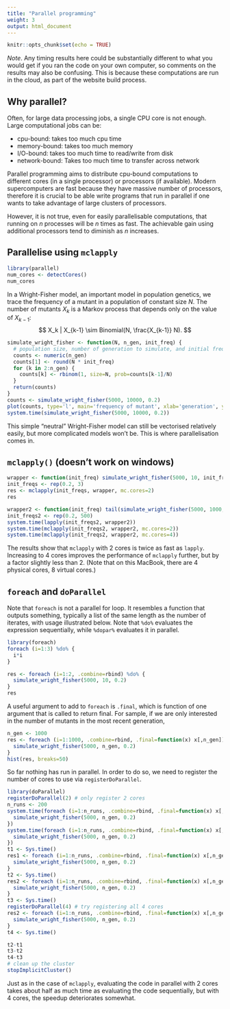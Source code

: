 ```yaml
---
title: "Parallel programming"
weight: 3
output: html_document
---
```


```r
knitr::opts_chunk$set(echo = TRUE)
```

*Note*. Any timing results here could be substantially different to what you would get if you ran the code on your own computer, so comments on the results may also be confusing. This is because these computations are run in the cloud, as part of the website build process.

## Why parallel?

Often, for large data processing jobs, a single CPU core is not enough. Large computational jobs can be:

- cpu-bound: takes too much cpu time
- memory-bound: takes too much memory
- I/O-bound: takes too much time to read/write from disk
- network-bound: Takes too much time to transfer across network

Parallel programming aims to distribute cpu-bound computations to different cores (in a single processor) or processors (if available). Modern supercomputers are fast because they have massive number of processors, therefore it is crucial to be able write programs that run in parallel if one wants to take advantage of large clusters of processors.

However, it is not true, even for easily parallelisable computations, that running on $n$ processes will be $n$ times as fast. The achievable gain using additional processors tend to diminish as $n$ increases.

## Parallelise using `mclapply`

```r
library(parallel)
num_cores <- detectCores()
num_cores
```

In a Wright-Fisher model, an important model in population genetics, we trace the frequency of a mutant in a population of constant size $N$. The number of mutants $X_k$ is a Markov process that depends only on the value of $X_{k-1}$:
$$ X_k | X_{k-1} \sim Binomial(N, \frac{X_{k-1}} N). $$
```r
simulate_wright_fisher <- function(N, n_gen, init_freq) {
  # population size, number of generation to simulate, and initial frequency of mutant
  counts <- numeric(n_gen)
  counts[1] <- round(N * init_freq)
  for (k in 2:n_gen) {
    counts[k] <- rbinom(1, size=N, prob=counts[k-1]/N)
  }
  return(counts)
}
counts <- simulate_wright_fisher(5000, 10000, 0.2)
plot(counts, type='l', main='frequency of mutant', xlab='generation', ylab='')
system.time(simulate_wright_fisher(5000, 10000, 0.2))
```

This simple "neutral" Wright-Fisher model can still be vectorised relatively easily, but more complicated models won't be. This is where parallelisation comes in.

## `mclapply()` (doesn't work on windows)

```r
wrapper <- function(init_freq) simulate_wright_fisher(5000, 10, init_freq)
init_freqs <- rep(0.2, 3)
res <- mclapply(init_freqs, wrapper, mc.cores=2)
res
```

```r
wrapper2 <- function(init_freq) tail(simulate_wright_fisher(5000, 1000, init_freq), 1)
init_freqs2 <- rep(0.2, 500)
system.time(lapply(init_freqs2, wrapper2))
system.time(mclapply(init_freqs2, wrapper2, mc.cores=2))
system.time(mclapply(init_freqs2, wrapper2, mc.cores=4))
```
The results show that `mclapply` with 2 cores is twice as fast as `lapply`. Increasing to 4 cores improves the performance of `mclapply` further, but by a factor slightly less than 2. (Note that on this MacBook, there are 4 physical cores, 8 virtual cores.)

## `foreach` and `doParallel`

Note that `foreach` is not a parallel for loop. It resembles a function that outputs something, typically a list of the same length as the number of iterates, with usage illustrated below. Note that `%do%` evaluates the expression sequentially, while `%dopar%` evaluates it in parallel.

```r
library(foreach)
foreach (i=1:3) %do% {
  i*i
}

res <- foreach (i=1:2, .combine=rbind) %do% {
  simulate_wright_fisher(5000, 10, 0.2)
}
res
```

A useful argument to add to `foreach` is `.final`, which is function of one argument that is called to return final. For sample, if we are only interested in the number of mutants in the most recent generation,
```r
n_gen <- 1000
res <- foreach (i=1:1000, .combine=rbind, .final=function(x) x[,n_gen]) %do% {
  simulate_wright_fisher(5000, n_gen, 0.2)
}
hist(res, breaks=50)
```

So far nothing has run in parallel. In order to do so, we need to register the number of cores to use via `registerDoParallel`.

```r
library(doParallel)
registerDoParallel(2) # only register 2 cores
n_runs <- 200
system.time(foreach (i=1:n_runs, .combine=rbind, .final=function(x) x[,n_gen]) %do% {
  simulate_wright_fisher(5000, n_gen, 0.2)
})
system.time(foreach (i=1:n_runs, .combine=rbind, .final=function(x) x[,n_gen]) %dopar% {
  simulate_wright_fisher(5000, n_gen, 0.2)
})
t1 <- Sys.time()
res1 <- foreach (i=1:n_runs, .combine=rbind, .final=function(x) x[,n_gen]) %do% {
  simulate_wright_fisher(5000, n_gen, 0.2)
}
t2 <- Sys.time()
res2 <- foreach (i=1:n_runs, .combine=rbind, .final=function(x) x[,n_gen]) %dopar% {
  simulate_wright_fisher(5000, n_gen, 0.2)
}
t3 <- Sys.time()
registerDoParallel(4) # try registering all 4 cores
res2 <- foreach (i=1:n_runs, .combine=rbind, .final=function(x) x[,n_gen]) %dopar% {
  simulate_wright_fisher(5000, n_gen, 0.2)
}
t4 <- Sys.time()

t2-t1
t3-t2
t4-t3
# clean up the cluster
stopImplicitCluster()
```

Just as in the case of `mclapply`, evaluating the code in parallel with 2 cores takes about half as much time as evaluating the code sequentially, but with 4 cores, the speedup deteriorates somewhat.
